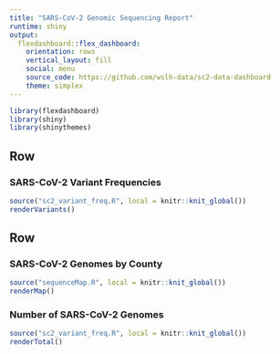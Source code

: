 ```yaml
---
title: "SARS-CoV-2 Genomic Sequencing Report"
runtime: shiny
output: 
  flexdashboard::flex_dashboard:
    orientation: rows
    vertical_layout: fill
    social: menu
    source_code: https://github.com/wslh-data/sc2-data-dashboard
    theme: simplex
---
```


```r
library(flexdashboard)
library(shiny)
library(shinythemes)
```

Row
-----------------------------------------------------------------------

### SARS-CoV-2 Variant Frequencies

```r
source("sc2_variant_freq.R", local = knitr::knit_global())
renderVariants()
```

Row
-----------------------------------------------------------------------

### SARS-CoV-2 Genomes by County

```r
source("sequenceMap.R", local = knitr::knit_global())
renderMap()
```

### Number of SARS-CoV-2 Genomes

```r
source("sc2_variant_freq.R", local = knitr::knit_global())
renderTotal()
```

